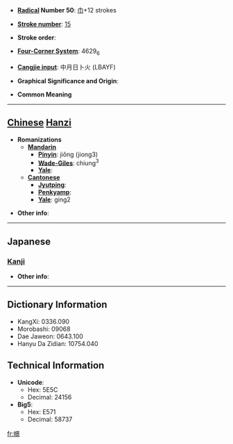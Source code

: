 * '''[[Wiktionary:Chinese radical index| Radical]] Number 50''': [[Wiktionary:Chinese radical index 巾|巾]]+12 strokes

* '''[[Wiktionary:Chinese total strokes index|Stroke number]]''': [[Wiktionary:Chinese total strokes index 15|15]]

* '''Stroke order''': 

* '''[[Wiktionary:Chinese four corner index|Four-Corner System]]''': 4629<sub>6</sub>

* '''[[Wiktionary:Chinese Cangjie index|Cangjie input]]''': 中月日卜火 (LBAYF)

* '''Graphical Significance and Origin''': 

* '''Common Meaning'''

----

== [[Chinese]] [[Hanzi]] ==

* '''Romanizations'''
** '''[[Mandarin]]'''
*** '''[[Pinyin]]''': jiǒng (jiong3)
*** '''[[Wade-Giles]]''': chiung<sup>3</sup>
*** '''[[Yale]]''': 
** '''[[Cantonese]]'''
*** '''[[Jyutping]]''':
*** '''[[Penkyamp]]''': 
*** '''[[Yale]]''': ging2

* '''Other info''': 

----

==Japanese==
===[[Kanji]]===
{{kanji|on readings=[[けい]] (kei), [[きょう]] (kyō)|kun readings=[[きぬ]] (kinu), [[かずき]] (kazuki)}}

* '''Other info''':  

----

== Dictionary Information ==

* KangXi: 0336.090
* Morobashi: 09068
* Dae Jaweon: 0643.100
* Hanyu Da Zidian: 10754.040

== Technical Information ==

* '''Unicode''':
** Hex: 5E5C
** Decimal: 24156
* '''Big5''':
** Hex: E571
** Decimal: 58737

[[fr:幜]]